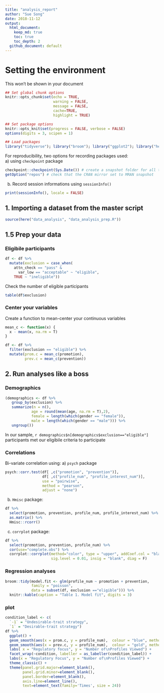 ```yaml
---
title: "analysis_report"
author: "Sue Song"
date: 2018-11-12
output: 
  html_document:
    keep_md: true
    toc: true
    toc_depth: 2
  github_document: default
---
```


# Setting the environment 
This won't be shown in your document
```r
## Set global chunk options
knitr::opts_chunk$set(echo = TRUE, 
                      warning = FALSE, 
                      message = FALSE,
                      cache=TRUE,
                      highlight = TRUE)
```

```r
## Set package options
knitr::opts_knit$set(progress = FALSE, verbose = FALSE)
options(digits = 3, scipen = 1)
```

```r
## Load packages
library("tidyverse"); library("broom"); library("ggplot2"); library("here")
```

For reproducibility, two options for recording packages used:  
a) using `checkpoint` package
```r
checkpoint::checkpoint(Sys.Date()) # create a snapshot folder for all the install pakges
getOption("repos") # check that the CRAN mirror set to MRAN snapshot
```

b) Record session informations using `sessionInfo()`  
```r
print(sessionInfo(), locale = FALSE)
```

## 1. Importing a dataset from the master script
```r
source(here("data_analysis", "data_analysis_prep.R"))
```

## 1.5 Prep your data
### Eligibile participants
```r
df <- df %>%
  mutate(exclusion = case_when(
    attn_check == "pass" &
      var_low == "acceptable" ~ "eligible",
    TRUE ~ "ineligible"))
```

Check the number of eligible participants
```r
table(df$exclusion)
```

### Center your variables
Create a function to mean-center your continuous variables
```r
mean_c <- function(x) {
  x - mean(x, na.rm = T)
}
```

```r
df <- df %>%
  filter(exclusion == "eligible") %>%
  mutate(prom.c = mean_c(promotion),
         prev.c = mean_c(prevention))
```


## 2. Run analyses like a boss
### Demographics
```r
(demographics <- df %>%
   group_by(exclusion) %>%
   summarize(n = n(),
            age = round(mean(age, na.rm = T),2),
            female = length(which(gender == "female")),
            male = length(which(gender == "male"))) %>%
   ungroup())
```

In our sample, `r demographics$n[demographics$exclusion=="eligible"]` participants met our eligibile criteria to participate  

### Correlations
Bi-variate correlation using:
a) `psych` package
```r
psych::corr.test(df[ ,c("promotion", "prevention")], 
                 df[ ,c("profile_num", "profile_interest_num")],
                 use = "pairwise",
                 method = "pearson",
                 adjust = "none")
```


b) `Hmisc` package:
```r
df %>%
  select(promotion, prevention, profile_num, profile_interest_num) %>%
  as.matrix() %>% 
  Hmisc::rcorr()
```

c) `corrplot` package:
```r
df %>%
  select(promotion, prevention, profile_num) %>%
  cor(use="complete.obs") %>%
  corrplot::corrplot(method="color", type = "upper", addCoef.col = "black", tl.col = "black", tl.srt = 45,
                     sig.level = 0.01, insig = "blank", diag = F)
```

### Regression analyses
```r
broom::tidy(model.fit <- glm(profile_num ~ promotion + prevention, 
            family = "poisson",
            data = subset(df, exclusion =="eligible"))) %>%
  knitr::kable(caption = "Table 1. Model fit", digits = 3)
```

### plot
```r
condition_label <- c(
  `-1` = "Undesirable-trait strategy",
  `1` = "Desirable-trait strategy")
df %>%
  ggplot() +
  geom_smooth(aes(x = prom.c, y = profile_num),  colour = "blue", method = lm, se = T) +
  geom_smooth(aes(x = prev.c, y = profile_num),  colour = "gold", method = lm, se = T) +
  labs( x = "Regulatory focus", y = "Number of\nProfiles Viewed") +
  facet_wrap(~condition, labeller = as_labeller(condition_label)) + 
  labs(x = "Regulatory Focus", y = "Number of\nProfiles Viewed") +
  theme_classic() +
  theme(panel.grid.major=element_blank(),
        panel.grid.minor=element_blank(),
        panel.border=element_blank(),
        axis.line=element_line(),
        text=element_text(family='Times', size = 24))
```



